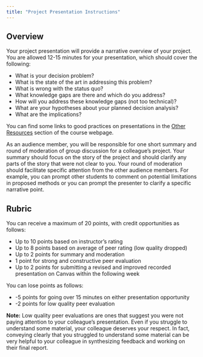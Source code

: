 ```yaml
---
title: "Project Presentation Instructions"
---
```


## Overview
Your project presentation will provide a narrative overview of your project. You are allowed 12-15 minutes for your presentation, which should cover the following:

* What is your decision problem?
* What is the state of the art in addressing this problem?
* What is wrong with the status quo?
* What knowledge gaps are there and which do you address?
* How will you address these knowledge gaps (not too technical)?
* What are your hypotheses about your planned decision analysis?
* What are the implications?

You can find some links to good practices on presentations in the [Other Resources](../resources.qmd) section of the course webpage. 

As an audience member, you will be responsible for one short summary and round of moderation of group discussion for a colleague's project. Your summary should focus on the story of the project and should clarify any parts of the story that were not clear to you. Your round of moderation should facilitate specific attention from the other audience members. For example, you can prompt other students to comment on potential limitations in proposed methods or you can prompt the presenter to clarify a specific narrative point. 

## Rubric

You can receive a maximum of 20 points, with credit opportunities as follows:

* Up to 10 points based on instructor's rating
* Up to 8 points based on average of peer rating (low quality dropped)
* Up to 2 points for summary and moderation
* 1 point for strong and constructive peer evaluation
* Up to 2 points for submitting a revised and improved recorded presentation on Canvas within the following week 

You can lose points as follows:

* -5 points for going over 15 minutes on either presentation opportunity
* -2 points for low quality peer evaluation

**Note:** Low quality peer evaluations are ones that suggest you were not paying attention to your colleague's presentation. Even if you struggle to understand some material, your colleague deserves your respect. In fact, conveying clearly that you struggled to understand some material can be very helpful to your colleague in synthesizing feedback and working on their final report. 